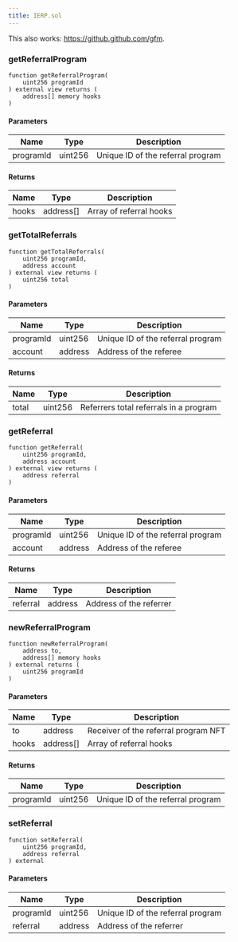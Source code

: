 ```yaml
---
title: IERP.sol
---
```


This also works: https://github.github.com/gfm.

### getReferralProgram

```solidity
function getReferralProgram(
    uint256 programId
) external view returns (
    address[] memory hooks
)
```

#### Parameters

| Name | Type | Description |
| --- | --- | --- |
| programId | uint256 | Unique ID of the referral program |

#### Returns

| Name | Type | Description |
| --- | --- | --- |
| hooks | address[] | Array of referral hooks |

### getTotalReferrals

```solidity
function getTotalReferrals(
    uint256 programId,
    address account
) external view returns (
    uint256 total
)
```

#### Parameters

| Name | Type | Description |
| --- | --- | --- |
| programId | uint256 | Unique ID of the referral program |
| account | address | Address of the referee |

#### Returns

| Name | Type | Description |
| --- | --- | --- |
| total | uint256 | Referrers total referrals in a program |

### getReferral

```solidity
function getReferral(
    uint256 programId,
    address account
) external view returns (
    address referral
)
```

#### Parameters

| Name | Type | Description |
| --- | --- | --- |
| programId | uint256 | Unique ID of the referral program |
| account | address | Address of the referee |

#### Returns

| Name | Type | Description |
| --- | --- | --- |
| referral | address | Address of the referrer |

### newReferralProgram

```solidity
function newReferralProgram(
    address to,
    address[] memory hooks
) external returns (
    uint256 programId
)
```

#### Parameters

| Name | Type | Description |
| --- | --- | --- |
| to | address | Receiver of the referral program NFT |
| hooks | address[] | Array of referral hooks |

#### Returns

| Name | Type | Description |
| --- | --- | --- |
| programId | uint256 | Unique ID of the referral program |

### setReferral

```solidity
function setReferral(
    uint256 programId, 
    address referral
) external
```

#### Parameters

| Name | Type | Description |
| --- | --- | --- |
| programId | uint256 | Unique ID of the referral program |
| referral | address | Address of the referrer |